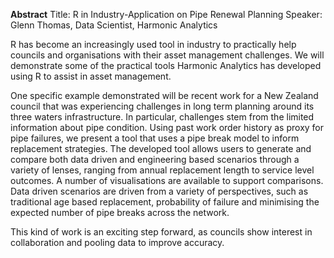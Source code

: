 <span>**Abstract**</span>
Title: R in Industry-Application on Pipe Renewal Planning Speaker: Glenn
Thomas, Data Scientist, Harmonic Analytics

R has become an increasingly used tool in industry to practically help
councils and organisations with their asset management challenges. We
will demonstrate some of the practical tools Harmonic Analytics has
developed using R to assist in asset management.

One specific example demonstrated will be recent work for a New Zealand
council that was experiencing challenges in long term planning around
its three waters infrastructure. In particular, challenges stem from the
limited information about pipe condition. Using past work order history
as proxy for pipe failures, we present a tool that uses a pipe break
model to inform replacement strategies. The developed tool allows users
to generate and compare both data driven and engineering based scenarios
through a variety of lenses, ranging from annual replacement length to
service level outcomes. A number of visualisations are available to
support comparisons. Data driven scenarios are driven from a variety of
perspectives, such as traditional age based replacement, probability of
failure and minimising the expected number of pipe breaks across the
network.

This kind of work is an exciting step forward, as councils show interest
in collaboration and pooling data to improve accuracy.
